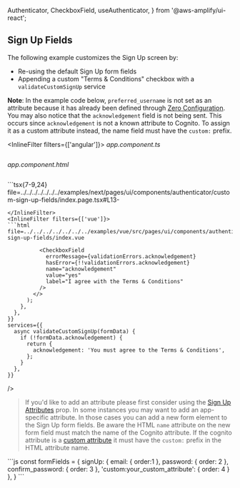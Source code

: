   Authenticator,
  CheckboxField,
  useAuthenticator,
} from '@aws-amplify/ui-react';


## Sign Up Fields

The following example customizes the Sign Up screen by:

- Re-using the default Sign Up form fields
- Appending a custom "Terms & Conditions" checkbox with a `validateCustomSignUp` service

**Note**: In the example code below, `preferred_username` is not set as an attribute because it has already been defined through [Zero Configuration](./configuration#sign-up-attributes). You may also notice that the `acknowledgement` field is not being sent. This occurs since `acknowledgement` is not a known attribute to Cognito. To assign it as a custom attribute instead, the name field must have the `custom:` prefix.

<InlineFilter filters={['angular']}>
_app.component.ts_

```ts{14-22} file=../../../../../../../examples/angular/src/pages/ui/components/authenticator/custom-sign-up-fields/custom-sign-up-fields.component.ts

```

_app.component.html_

```html{1-14} file=../../../../../../../examples/angular/src/pages/ui/components/authenticator/custom-sign-up-fields/custom-sign-up-fields.component.html

```
</InlineFilter>
<InlineFilter filters={['react']}>
```tsx{7-9,24} file=../../../../../../../examples/next/pages/ui/components/authenticator/custom-sign-up-fields/index.page.tsx#L13-

```
</InlineFilter>
<InlineFilter filters={['vue']}>
```html file=../../../../../../../examples/vue/src/pages/ui/components/authenticator/custom-sign-up-fields/index.vue

```
</InlineFilter>

<Example>
  <Authenticator
    initialState="signUp"
    loginMechanisms={['email']}
    signUpAttributes={['preferred_username']}
    components={{
      SignUp: {
        FormFields() {
          const { validationErrors } = useAuthenticator();
          return (
            <>
              <Authenticator.SignUp.FormFields />

              <CheckboxField
                errorMessage={validationErrors.acknowledgement}
                hasError={!!validationErrors.acknowledgement}
                name="acknowledgement"
                value="yes"
                label="I agree with the Terms & Conditions"
              />
            </>
          );
        },
      },
    }}
    services={{
      async validateCustomSignUp(formData) {
        if (!formData.acknowledgement) {
          return {
            acknowledgement: 'You must agree to the Terms & Conditions',
          };
        }
      },
    }}

/>

</Example>

> If you'd like to add an attribute please first consider using the [Sign Up Attributes](configuration#sign-up-attributes) prop. In some instances you may want to add an app-specific attribute. In those cases you can add a new form element to the Sign Up form fields. Be aware the HTML `name` attribute on the new form field must match the name of the Cognito attribute. If the cognito attribute is a [custom attribute](https://docs.aws.amazon.com/cognito/latest/developerguide/user-pool-settings-attributes.html) it must have the `custom:` prefix in the HTML attribute name.

<Example>
  <ExampleCode>
  ```js
    const formFields = {
      signUp: {
        email: {
          order:1
        },
        password: {
          order: 2
        },
        confirm_password: {
          order: 3
        },
        'custom:your_custom_attribute': {
          order: 4
        }
      },
    }
  ```
  </ExampleCode>
</Example>
